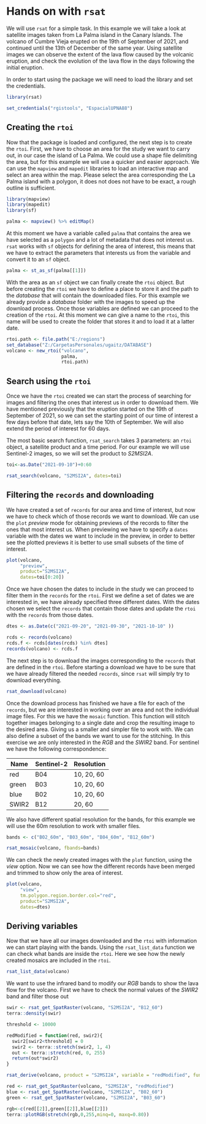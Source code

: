 # Hands on with `rsat`

We will use `rsat` for a simple task. In this example we will take a look at satellite images taken from La Palma island in the Canary Islands. The volcano of Cumbre Vieja erupted on the 19th of September of 2021, and continued until the 13th of December of the same year. Using satellite images we can observe the extent of the lava flow caused by the volcanic eruption, and check the evolution of the lava flow in the days following the initial eruption.

In order to start using the package we will need to load the library and set the credentials.

```r

library(rsat)

set_credentials("rgistools", "EspacialUPNA88")


```

## Creating the `rtoi`

Now that the package is loaded and configured, the next step is to create the `rtoi`. First, we have to choose an area for the study we want to carry out, in our case the island of La Palma. We could use a shape file delimiting the area, but for this example we will use a quicker and easier approach. We can use the `mapview` and `mapedit` libraries to load an interactive map and select an area within the map. Please select the area corresponding the La Palma island with a polygon, it does not does not have to be exact, a rough outline is sufficient.

```r

library(mapview)
library(mapedit)
library(sf)

palma <- mapview() %>% editMap()

```

At this moment we have a variable called `palma` that contains the area we have selected as a `polygon` and a lot of metadata that does not interest us. `rsat` works with `sf` objects for defining the area of interest, this means that we have to extract the parameters that interests us from the variable and convert it to an `sf` object.

```r

palma <- st_as_sf(palma[[1]])

```

With the area as an `sf` object we can finally create the `rtoi` object. But before creating the `rtoi` we have to define a place to store it and the path to the *database* that will contain the downloaded files. For this example we already provide a *database* folder with the images to speed up the download process. Once those variables are defined we can proceed to the creation of the `rtoi`. At this moment we can give a name to the `rtoi`, this name will be used to create the folder that stores it and to load it at a latter date.

```r

rtoi.path <- file.path("E:/regions")
set_database("Z:/CarpetasPersonales/ugaitz/DATABASE")
volcano <- new_rtoi("volcano",
                    palma,
                    rtoi.path)

```

## Search using the `rtoi`

Once we have the `rtoi` created we can start the process of searching for images and filtering the ones that interest us in order to download them. We have mentioned previously that the eruption started on the 19th of September of 2021, so we can set the starting point of our time of interest a few days before that date, lets say the 10th of September. We will also extend the period of interest for 60 days.

The most basic search function, `rsat_search` takes 3 parameters: an `rtoi` object, a satellite product and a time period. For our example we will use Sentinel-2 images, so we will set the product to *S2MSI2A*.

```r

toi<-as.Date("2021-09-10")+0:60

rsat_search(volcano, "S2MSI2A", dates=toi)

```

## Filtering the `records` and downloading

We have created a set of `records` for our area and time of interest, but now we have to check which of those records we want to download. We can use the `plot` *preview* mode for obtaining previews of the records to filter the ones that most interest us. When previewing we have to specify a `dates` variable with the dates we want to include in the preview, in order to better see the plotted previews it is better to use small subsets of the time of interest.

```r

plot(volcano, 
     "preview",
     product="S2MSI2A",
     dates=toi[0:20])

```

Once we have chosen the dates to include in the study we can proceed to filter them in the `records` for the `rtoi`. First we define a set of dates we are interested in, we have already specified three different dates. With the dates chosen we select the `records` that contain those dates and update the `rtoi` with the `records` from those dates.

```r

dtes <- as.Date(c("2021-09-20", "2021-09-30", "2021-10-10" ))

rcds <- records(volcano)
rcds.f <- rcds[dates(rcds) %in% dtes]
records(volcano) <- rcds.f

```

The next step is to download the images corresponding to the `records` that are defined in the `rtoi`. Before starting a download we have to be sure that we have already filtered the needed `records`, since `rsat` will simply try to download everything.

```r

rsat_download(volcano)

```

Once the download process has finished we have a file for each of the `records`, but we are interested in working over an area and not the individual image files. For this we have the `mosaic` function. This function will stitch together images belonging to a single date and crop the resulting image to the desired area. Giving us a smaller and simpler file to work with. We can also define a subset of the bands we want to use for the stitching. In this exercise we are only interested in the *RGB* and the *SWIR2* band. For sentinel we have the following correspondence:

| Name  | Sentinel-2 | Resolution |
|-------|------------|------------|
| red   | B04        | 10, 20, 60 |
| green | B03        | 10, 20, 60 |
| blue  | B02        | 10, 20, 60 |
| SWIR2 | B12        | 20, 60     |

We also have different spatial resolution for the bands, for this example we will use the 60m resolution to work with smaller files.

```r

bands <- c("B02_60m", "B03_60m", "B04_60m", "B12_60m")

rsat_mosaic(volcano, fbands=bands)

```

We can check the newly created images with the `plot` function, using the *view* option. Now we can see how the different records have been merged and trimmed to show only the area of interest.

```r

plot(volcano, 
     "view",
     tm.polygon.region.border.col="red",
     product="S2MSI2A",
     dates=dtes)

```

## Deriving variables

Now that we have all our images downloaded and the `rtoi` with information we can start playing with the bands. Using the `rsat_list_data` function we can check what bands are inside the `rtoi`. Here we see how the newly created mosaics are included in the `rtoi`.

```r

rsat_list_data(volcano)

```

We want to use the infrared band to modify our *RGB* bands to show the lava flow for the volcano. First we have to check the normal values of the *SWIR2* band and filter those out

```r

swir <- rsat_get_SpatRaster(volcano, "S2MSI2A", "B12_60")
terra::density(swir)


```

```r

threshold <- 10000

redModified = function(red, swir2){
  swir2[swir2<threshold] = 0
  swir2 <- terra::stretch(swir2, 1, 4)
  out <- terra::stretch(red, 0, 255)
  return(out*swir2)
}
```

```r

rsat_derive(volcano, product = "S2MSI2A", variable = "redModified", fun = redModified)

```

```r

red <- rsat_get_SpatRaster(volcano, "S2MSI2A", "redModified")
blue <- rsat_get_SpatRaster(volcano, "S2MSI2A", "B02_60")
green <- rsat_get_SpatRaster(volcano, "S2MSI2A", "B03_60")

```

```r

rgb<-c(red[[2]],green[[2]],blue[[2]])
terra::plotRGB(stretch(rgb,0,255,minq=0, maxq=0.80))

```
